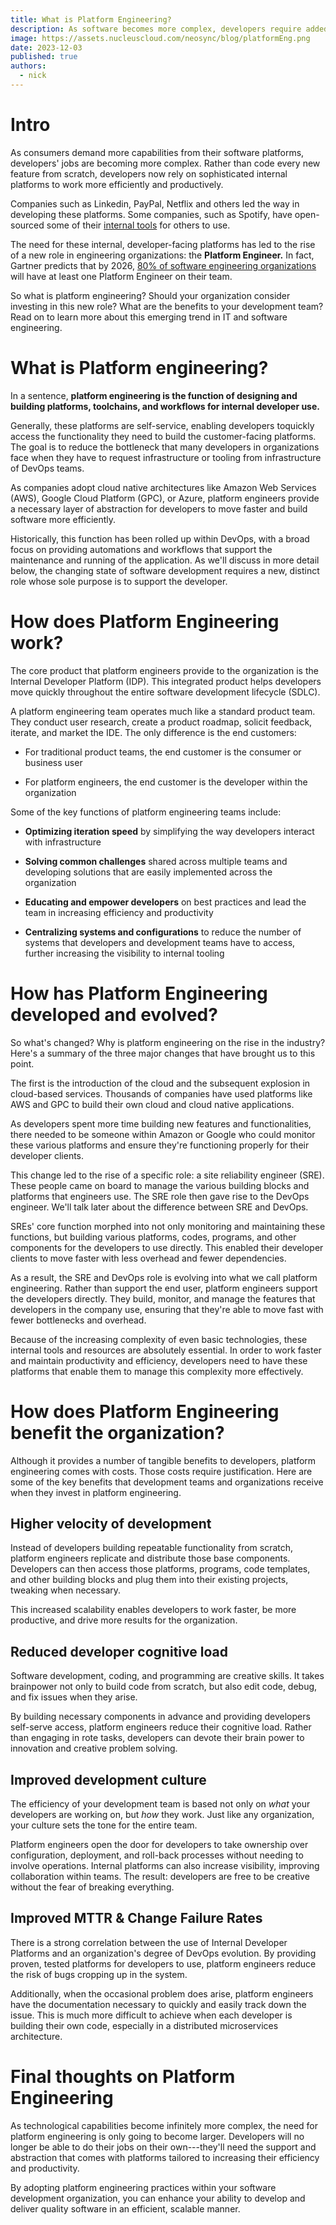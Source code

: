 ```yaml
---
title: What is Platform Engineering?
description: As software becomes more complex, developers require added support to keep up with growing demands. Here is how Platform Engineering solves this problem.
image: https://assets.nucleuscloud.com/neosync/blog/platformEng.png
date: 2023-12-03
published: true
authors:
  - nick
---
```


# Intro

As consumers demand more capabilities from their software platforms, developers' jobs are becoming more complex. Rather than code every new feature from scratch, developers now rely on sophisticated internal platforms to work more efficiently and productively.

Companies such as Linkedin, PayPal, Netflix and others led the way in developing these platforms. Some companies, such as Spotify, have open-sourced some of their [internal tools](https://backstage.io/) for others to use.

The need for these internal, developer-facing platforms has led to the rise of a new role in engineering organizations: the **Platform Engineer.** In fact, Gartner predicts that by 2026, [80% of software engineering organizations](https://www.gartner.com/en/articles/what-is-platform-engineering) will have at least one Platform Engineer on their team.

So what is platform engineering? Should your organization consider investing in this new role? What are the benefits to your development team? Read on to learn more about this emerging trend in IT and software engineering.

# What is Platform engineering?

In a sentence, **platform engineering is the function of designing and building platforms, toolchains, and workflows for internal developer use.**

Generally, these platforms are self-service, enabling developers toquickly access the functionality they need to build the customer-facing platforms. The goal is to reduce the bottleneck that many developers in organizations face when they have to request infrastructure or tooling from infrastructure of DevOps teams.

As companies adopt cloud native architectures like Amazon Web Services (AWS), Google Cloud Platform (GPC), or Azure, platform engineers provide a necessary layer of abstraction for developers to move faster and build
software more efficiently.

Historically, this function has been rolled up within DevOps, with a broad focus on providing automations and workflows that support the maintenance and running of the application. As we'll discuss in more detail below, the changing state of software development requires a new, distinct role whose sole purpose is to support the developer.

# How does Platform Engineering work?

The core product that platform engineers provide to the organization is the Internal Developer Platform (IDP). This integrated product helps developers move quickly throughout the entire software development lifecycle (SDLC).

A platform engineering team operates much like a standard product team.
They conduct user research, create a product roadmap, solicit feedback,
iterate, and market the IDE. The only difference is the end customers:

- For traditional product teams, the end customer is the consumer or business user

- For platform engineers, the end customer is the developer within the organization

Some of the key functions of platform engineering teams include:

- **Optimizing iteration speed** by simplifying the way developers interact with infrastructure

- **Solving common challenges** shared across multiple teams and developing solutions that are easily implemented across the organization

- **Educating and empower developers** on best practices and lead the team in increasing efficiency and productivity

- **Centralizing systems and configurations** to reduce the number of systems that developers and development teams have to access, further increasing the visibility to internal tooling

# How has Platform Engineering developed and evolved?

So what's changed? Why is platform engineering on the rise in the industry? Here's a summary of the three major changes that have brought us to this point.

The first is the introduction of the cloud and the subsequent explosion in cloud-based services. Thousands of companies have used platforms like AWS and GPC to build their own cloud and cloud native applications.

As developers spent more time building new features and functionalities, there needed to be someone within Amazon or Google who could monitor these various platforms and ensure they're functioning properly for their developer clients.

This change led to the rise of a specific role: a site reliability engineer (SRE). These people came on board to manage the various building blocks and platforms that engineers use. The SRE role then gave rise to the DevOps engineer. We'll talk later about the difference between SRE and DevOps.

SREs' core function morphed into not only monitoring and maintaining these functions, but building various platforms, codes, programs, and other components for the developers to use directly. This enabled their developer clients to move faster with less overhead and fewer dependencies.

As a result, the SRE and DevOps role is evolving into what we call platform engineering. Rather than support the end user, platform engineers support the developers directly. They build, monitor, and manage the features that developers in the company use, ensuring that they're able to move fast with fewer bottlenecks and overhead.

Because of the increasing complexity of even basic technologies, these internal tools and resources are absolutely essential. In order to work faster and maintain productivity and efficiency, developers need to have these platforms that enable them to manage this complexity more effectively.

# How does Platform Engineering benefit the organization?

Although it provides a number of tangible benefits to developers, platform engineering comes with costs. Those costs require justification. Here are some of the key benefits that development teams and organizations receive when they invest in platform engineering.

## Higher velocity of development

Instead of developers building repeatable functionality from scratch, platform engineers replicate and distribute those base components. Developers can then access those platforms, programs, code templates, and other building blocks and plug them into their existing projects, tweaking when necessary.

This increased scalability enables developers to work faster, be more productive, and drive more results for the organization.

## Reduced developer cognitive load

Software development, coding, and programming are creative skills. It takes brainpower not only to build code from scratch, but also edit code, debug, and fix issues when they arise.

By building necessary components in advance and providing developers self-serve access, platform engineers reduce their cognitive load. Rather than engaging in rote tasks, developers can devote their brain power to innovation and creative problem solving.

## Improved development culture

The efficiency of your development team is based not only on _what_ your developers are working on, but _how_ they work. Just like any organization, your culture sets the tone for the entire team.

Platform engineers open the door for developers to take ownership over configuration, deployment, and roll-back processes without needing to involve operations. Internal platforms can also increase visibility, improving collaboration within teams. The result: developers are free to be creative without the fear of breaking everything.

## Improved MTTR & Change Failure Rates

There is a strong correlation between the use of Internal Developer Platforms and an organization's degree of DevOps evolution. By providing proven, tested platforms for developers to use, platform engineers reduce the risk of bugs cropping up in the system.

Additionally, when the occasional problem does arise, platform engineers have the documentation necessary to quickly and easily track down the issue. This is much more difficult to achieve when each developer is building their own code, especially in a distributed microservices architecture.

# Final thoughts on Platform Engineering

As technological capabilities become infinitely more complex, the need for platform engineering is only going to become larger. Developers will no longer be able to do their jobs on their own---they'll need the support and abstraction that comes with platforms tailored to increasing their efficiency and productivity.

By adopting platform engineering practices within your software development organization, you can enhance your ability to develop and deliver quality software in an efficient, scalable manner.
